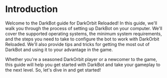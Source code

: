 # Introduction
 
Welcome to the DarkBot guide for DarkOrbit Reloaded!
In this guide, we'll walk you through the process of setting up DarkBot on your computer. We'll cover the supported operating systems, the minimum system requirements, and the steps you need to take to configure the bot to work with DarkOrbit Reloaded. We'll also provide tips and tricks for getting the most out of DarkBot and using it to your advantage in the game.

Whether you're a seasoned DarkOrbit player or a newcomer to the game, this guide will help you get started with DarkBot and take your gameplay to the next level. So, let's dive in and get started!